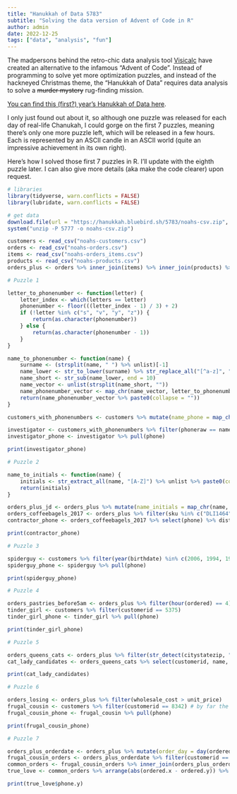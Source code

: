 ```yaml
---
title: "Hanukkah of Data 5783"
subtitle: "Solving the data version of Advent of Code in R"
author: admin
date: 2022-12-25
tags: ["data", "analysis", "fun"]
---
```


The madpersons behind the retro-chic data analysis tool [Visicalc](https://visicalc.org) have created an alternative to the infamous "Advent of Code". Instead of programming to solve yet more optimization puzzles, and instead of the hackneyed Christmas theme, the "Hanukkah of Data" requires data analysis to solve a ~~murder mystery~~ rug-finding mission.

[You can find this (first?) year's Hanukkah of Data here](https://hanukkah.bluebird.sh/5783/).

I only just found out about it, so although one puzzle was released for each day of real-life Chanukah, I could gorge on the first 7 puzzles, meaning there's only one more puzzle left, which will be released in a few hours. Each is represented by an ASCII candle in an ASCII world (quite an impressive achievement in its own right).

Here's how I solved those first 7 puzzles in R. I'll update with the eighth puzzle later. I can also give more details (aka make the code clearer) upon request.

```r
# libraries
library(tidyverse, warn.conflicts = FALSE)
library(lubridate, warn.conflicts = FALSE)

# get data
download.file(url = "https://hanukkah.bluebird.sh/5783/noahs-csv.zip", destfile = "noahs-csv.zip")
system("unzip -P 5777 -o noahs-csv.zip")

customers <- read_csv("noahs-customers.csv")
orders <- read_csv("noahs-orders.csv")
items <- read_csv("noahs-orders_items.csv")
products <- read_csv("noahs-products.csv")
orders_plus <- orders %>% inner_join(items) %>% inner_join(products) %>% inner_join(customers)
```

```r
# Puzzle 1

letter_to_phonenumber <- function(letter) {
    letter_index <- which(letters == letter)
    phonenumber <- floor(((letter_index - 1) / 3) + 2)
    if (!letter %in% c("s", "v", "y", "z")) {
        return(as.character(phonenumber))
    } else {
        return(as.character(phonenumber - 1))
    }
}

name_to_phonenumber <- function(name) {
    surname <- (strsplit(name, " ") %>% unlist)[-1]
    name_lower <- str_to_lower(surname) %>% str_replace_all("[^a-z]", "")
    name_short <- str_sub(name_lower, end = 10)
    name_vector <- unlist(strsplit(name_short, ""))
    name_phonenumber_vector <- map_chr(name_vector, letter_to_phonenumber)
    return(name_phonenumber_vector %>% paste0(collapse = ""))
}

customers_with_phonenumbers <- customers %>% mutate(name_phone = map_chr(name, name_to_phonenumber)) %>% mutate(phoneraw = str_replace_all(phone, "-", ""))

investigator <- customers_with_phonenumbers %>% filter(phoneraw == name_phone)
investigator_phone <- investigator %>% pull(phone)

print(investigator_phone)
```

```r
# Puzzle 2

name_to_initials <- function(name) {
    initials <- str_extract_all(name, "[A-Z]") %>% unlist %>% paste0(collapse = "")
    return(initials)
}

orders_plus_jd <- orders_plus %>% mutate(name_initials = map_chr(name, name_to_initials)) %>% filter(name_initials == "JD")
orders_coffeebagels_2017 <- orders_plus %>% filter(sku %in% c("DLI1464", "BKY4234", "BKY5887")) %>% group_by(orderid) %>% filter(n() > 1) %>% ungroup %>% filter(year(shipped) == 2017)
contractor_phone <- orders_coffeebagels_2017 %>% select(phone) %>% distinct

print(contractor_phone)
```

```r
# Puzzle 3

spiderguy <- customers %>% filter(year(birthdate) %in% c(2006, 1994, 1982, 1970, 1958, 1946, 1934)) %>% filter( month(birthdate) %in% c(3,4)) %>% filter(citystatezip == "South Ozone Park, NY 11420")
spiderguy_phone <- spiderguy %>% pull(phone)

print(spiderguy_phone)
```

```r
# Puzzle 4

orders_pastries_before5am <- orders_plus %>% filter(hour(ordered) == 4) %>% filter(ordered == shipped) %>% filter(str_detect(sku, "BKY"))
tinder_girl <- customers %>% filter(customerid == 5375)
tinder_girl_phone <- tinder_girl %>% pull(phone)

print(tinder_girl_phone)
```

```r
# Puzzle 5

orders_queens_cats <- orders_plus %>% filter(str_detect(citystatezip, "Queens")) %>% filter(str_detect(desc, "Cat"))
cat_lady_candidates <- orders_queens_cats %>% select(customerid, name, phone) %>% distinct # only one female name

print(cat_lady_candidates)
```

```r
# Puzzle 6

orders_losing <- orders_plus %>% filter(wholesale_cost > unit_price)
frugal_cousin <- customers %>% filter(customerid == 8342) # by far the most lossy orders
frugal_cousin_phone <- frugal_cousin %>% pull(phone)

print(frugal_cousin_phone)
```

```r
# Puzzle 7

orders_plus_orderdate <- orders_plus %>% mutate(order_day = day(ordered), order_month = month(ordered), order_year = year(ordered)) %>% mutate(desc_without_colour = (str_replace(desc, "\\([a-z]+\\)", "") %>% str_squish))
frugal_cousin_orders <- orders_plus_orderdate %>% filter(customerid == 8342)
common_orders <- frugal_cousin_orders %>% inner_join(orders_plus_orderdate, by=c("desc_without_colour", "order_day", "order_month", "order_year")) %>% filter(customerid.y != 8342) %>% filter(desc.x != desc.y)
true_love <- common_orders %>% arrange(abs(ordered.x - ordered.y)) %>% select(ordered.x, ordered.y, name.y, phone.y) %>% slice(1)

print(true_love$phone.y)
```
